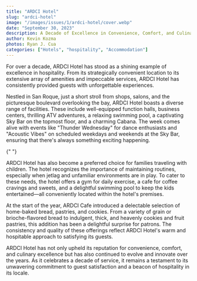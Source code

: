 ```yaml
---
title: "ARDCI Hotel"
slug: "ardci-hotel"
image: "/images/issues/1/ardci-hotel/cover.webp"
date: "September 30, 2023"
description: A Decade of Excellence in Convenience, Comfort, and Culinary Delights
author: Kevin Kozma
photos: Ryan J. Cua
categories: ["Hotels", "hospitality", "Accommodation"]
---
```


For over a decade, ARDCI Hotel has stood as a shining example of excellence in hospitality. From its strategically convenient location to its extensive array of amenities and impeccable services, ARDCI Hotel has consistently provided guests with unforgettable experiences.

Nestled in San Roque, just a short stroll from shops, salons, and the picturesque boulevard overlooking the bay, ARDCI Hotel boasts a diverse range of facilities. These include well-equipped function halls, business centers, thrilling ATV adventures, a relaxing swimming pool, a captivating Sky Bar on the topmost floor, and a charming Cabana. The week comes alive with events like "Thunder Wednesday" for dance enthusiasts and "Acoustic Vibes" on scheduled weekdays and weekends at the Sky Bar, ensuring that there's always something exciting happening.

{" "}

<BlogImage
  width="1000"
  height="1000"
  className="w-full"
  src="/images/issues/1/ardci-hotel/image-1.webp"
  alt="The Ardci Hotel Sky Bar"
/>

ARDCI Hotel has also become a preferred choice for families traveling with children.
The hotel recognizes the importance of maintaining routines, especially when jetlag
and unfamiliar environments are in play. To cater to these needs, the hotel offers
a gym for daily exercise, a cafe for coffee cravings and sweets, and a delightful
swimming pool to keep the kids entertained—all conveniently located within the hotel's
premises.

<BlogImage
  width="1000"
  height="1000"
  className="w-full"
  src="/images/issues/1/ardci-hotel/image-3.webp"
  alt="The Ardci Hotel Gym facilities"
/>

At the start of the year, ARDCI Cafe introduced a delectable selection of home-baked bread, pastries, and cookies. From a variety of grain or brioche-flavored bread to indulgent, thick, and heavenly cookies and fruit pastries, this addition has been a delightful surprise for patrons. The consistency and quality of these offerings reflect ARDCI Hotel's warm and hospitable approach to satisfying its guests.

<BlogImage
  width="1000"
  height="1000"
  className="w-full"
  src="/images/issues/1/ardci-hotel/image-2.webp"
  alt="An aerial view of Ardci Hotel."
/>

ARDCI Hotel has not only upheld its reputation for convenience, comfort, and culinary excellence but has also continued to evolve and innovate over the years. As it celebrates a decade of service, it remains a testament to its unwavering commitment to guest satisfaction and a beacon of hospitality in its locale.

